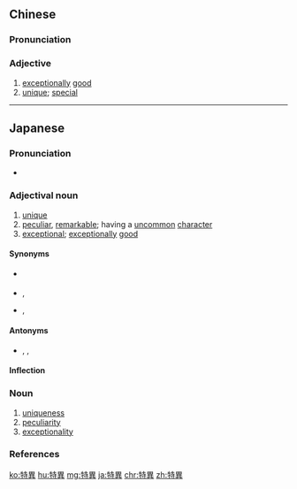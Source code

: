 {{also|特异}}
==Chinese==
{{zh-forms|s=特异}}

===Pronunciation===
{{zh-pron
|m=tèyì
|c=dak6 ji6
|mn=qz:tia̍k-ī/tw:te̍k-ì/xm,zz:te̍k-ī
|cat=a
}}

===Adjective===
{{zh-adj}}

# [[exceptionally]] [[good]]
# [[unique]]; [[special]]

----

==Japanese==
{{ja-kanjitab|とく|い|yomi=o}}

===Pronunciation===
* {{ja-pron|とくい|y=o|acc=0|acc2=1|acc_ref=NHK|acc2_ref=NHK}}

===Adjectival noun===
{{ja-adj|infl=na|とくい}}

# [[unique]]
# [[peculiar]], [[remarkable]]; having a [[uncommon]] [[character]]
# [[exceptional]]; [[exceptionally]] [[good]]

====Synonyms====
* {{sense|unique}} {{l|ja|独特}}
* {{sense|peculiar}} {{l|ja|奇異}}, {{l|ja|珍奇}}
* {{sense|exceptional}} {{l|ja|非凡}}, {{l|ja|別格}}

====Antonyms====
* {{sense|peculiar, exceptional}} {{l|ja|平凡}}, {{l|ja|凡庸}}, {{l|ja|普通}}

====Inflection====
{{ja-na|特異|とくい}}

===Noun===
{{ja-noun|とくい}}

# [[uniqueness]]
# [[peculiarity]]
# [[exceptionality]]

===References===
<references/>

[[ko:特異]]
[[hu:特異]]
[[mg:特異]]
[[ja:特異]]
[[chr:特異]]
[[zh:特異]]